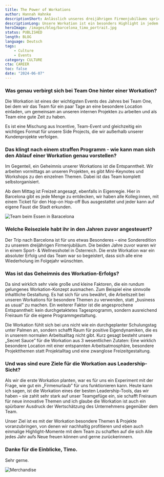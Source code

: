 ```yaml
---
title: The Power of Workations
author: Hannah Hahnke
descriptionShort: Anlässlich unseres dreijährigen Firmenjubiläums spricht unser CEO Timo über den Dächern Barcelonas im Interview über das Erfolgsgeheimnis der T1D-Workations.
descriptionLong: Unsere Workation ist ein besonders Highlight in jedem Jahr und fester Bestandteil unserer Firmenkultur. Ein Mix aus „Arbeiten wo andere Urlaub machen” und „Urlaub machen wenn andere arbeiten” – Work & Vacation. Aktuell befinden wir uns auf unserer dritten Workation über den Dächern Barcelonas und feiern damit gleichzeitig auch unser dreijähriges Firmenjubiläum. Zeit, um mit unserem CEO Timo über das Erfolgsgeheimnis der T1D-Workations zu sprechen.
heroImage: /images/blog/barcelona_timo_portrait.jpg
status: PUBLISHED
length: BLOG
language: Deutsch
tags:
    - Culture
    - Events
category: CULTURE
cta: CAREER
toc: false
date: "2024-06-07"
---
```


### Was genau verbirgt sich bei Team One hinter einer Workation?
Die Workation ist eines der wichtigsten Events des Jahres bei Team One, bei dem wir das Team für ein paar Tage an eine besondere Location einladen, um gemeinsam an unseren internen Projekten zu arbeiten und als Team eine gute Zeit zu haben. 

Es ist eine Mischung aus Incentive, Team-Event und gleichzeitig ein wichtiges Format für unsere Side Projects, die wir außerhalb unserer Kundenprojekte verfolgen.

### Das klingt nach einem straffen Programm - wie kann man sich den Ablauf einer Workation genau vorstellen?
Im Gegenteil, ein Geheimnis unserer Workations ist die Entspanntheit. 
Wir arbeiten vormittags an unseren Projekten, es gibt Mini-Keynotes und Workshops zu den einzelnen Themen. 
Dabei ist das Team komplett selbstorganisiert. 

Ab dem Mittag ist Freizeit angesagt, ebenfalls in Eigenregie. 
Hier in Barcelona gibt es jede Menge zu entdecken, wir haben alle Kolleg:innen, mit einem Ticket für den Hop-on Hop-off Bus ausgestattet und jeder kann auf eigene Faust die Stadt erkunden.

![Team beim Essen in Baracelona](/images/blog/barcelona_workspace.jpg)

### Welche Reiseziele habt ihr in den Jahren zuvor angesteuert?
Der Trip nach Barcelona ist für uns etwas Besonderes – eine Sonderedition zu unserem dreijährigen Firmenjubiläum. 
Die beiden Jahre zuvor waren wir in einem Sport- & Wellnesshotel in Österreich. 
Die erste Workation war ein absoluter Erfolg und das Team war so begeistert, dass sich alle eine Wiederholung im Folgejahr wünschten.

### Was ist das Geheimnis des Workation-Erfolgs?
Da sind wirklich sehr viele große und kleine Faktoren, die ein rundum gelungenes Workation-Konzept ausmachen. 
Zum Beispiel eine sinnvolle inhaltliche Gestaltung. Es hat sich für uns bewährt, die Arbeitszeit bei unseren Workations für besondere Themen zu verwenden, statt „business as usual” zu machen. 
Ein weiterer Faktor ist die angesprochene Entspanntheit: kein durchgetaktetes Tagesprogramm, sondern ausreichend Freiraum für die eigene Programmgestaltung. 

Die Workation fühlt sich bei uns nicht wie ein durchgeplanter Schulungstag unter Palmen an, sondern schafft Raum für positive Eigendynamiken, die es in unserem normalen Arbeitsalltag nicht gibt.
Kurz gesagt besteht unsere „Secret Sauce” für die Workation aus 3 wesentlichen Zutaten: Eine wirklich besondere Location mit einer entspannten Arbeitsatmosphäre, besondere Projektthemen statt Projektalltag und eine zwanglose Freizeitgestaltung.

### Und was sind eure Ziele für die Workation aus Leadership-Sicht?
Als wir die erste Workation planten, war es für uns ein Experiment mit der Frage, wie gut ein „Firmenurlaub” für uns funktionieren kann. 
Heute kann ich sagen, ist die Workation eines der besten Leadership-Tools, das wir haben – sie zahlt sehr stark auf unser Teamgefüge ein, sie schafft Freiraum für neue innovative Themen und ich glaube die Workation ist auch ein spürbarer Ausdruck der Wertschätzung des Unternehmens gegenüber dem Team. 

Unser Ziel ist es mit der Workation besondere Themen & Projekte voranzubringen, von denen wir nachhaltig profitieren und eben auch einmalige Highlight-Momente mit dem Team zu schaffen auf die sich Alle jedes Jahr aufs Neue freuen können und  gerne zurückerinnern.

### Danke für die Einblicke, Timo.
Sehr gerne.

![Merchandise](/images/blog/barcelona_panorama.jpg)